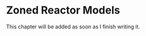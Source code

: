 # Zoned Reactor Models {#sec-7_zoned_reactor_models}

This chapter will be added as soon as I finish writing it.
